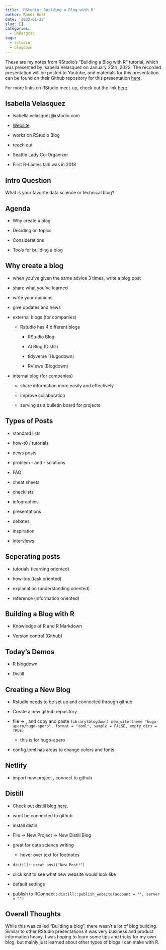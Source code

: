 ```yaml
---
title: 'RStudio: Building a Blog with R'
author: Randi Bolt
date: '2022-01-25'
slug: []
categories:
  - undergrad
tags:
  - rstudio
  - blogdown
---
```


These are my notes from RStudio's "Building a Blog with R" tutorial, which was presented by Isabella Velasquez on January 25th, 2022. The recorded presentation will be posted to Youtube, and materials for this presentation can be found on their Github repository for this presentation [here](https://github.com/ivelasq/2022-01-25_building-a-blog-with-r). 

For more links on RStudio meet-up, check out the link [here](https://www.meetup.com/RStudio-Enterprise-Community-Meetup/). 

## Isabella Velasquez

- isabella.velasquez@rstudio.com 

- [Website](https://ivelasq.rbind.io/)

- works on RStudio Blog 

- reach out 

- Seattle Lady Co-Organizer 

- First R-Ladies talk was in 2018 

## Intro Question 

What is your favorite data science or technical blog? 

## Agenda 

- Why create a blog

- Deciding on topics

- Considerations 

- Tools for building a blog 

## Why create a blog 

- when you've given the same advice 3 times, write a blog post 

- share what you've learned

- write your opinions 

- give updates and news 

- external blogs (for companies) 

  - Rstudio has 4 different blogs
  
    - RStudio Blog
    
    - AI Blog (Distill)
    
    - tidyverse (Hugodown)
    
    - RViews (Blogdown)
    
- internal blog (for companies)

  - share information more easily and effectively 
  
  - improve collaboration 
  
  - serving as a bulletin board for projects

## Types of Posts

- standard lists

- how-t0 / tutorials

- news posts

- problem - and - solutions

- FAQ

- cheat sheets

- checklists

- infographics

- presentations

- debates

- inspiration 

- interviews 

## Seperating posts

- tutorials (learning oriented)

- how-tos (task oriented)

- explanation (understanding oriented)

- reference (information oriented)

## Building a Blog with R

- Knowledge of R and R Markdown 

- Version control (Github)

## Today's Demos 

- R blogdown

- Distill 

## Creating a New Blog 

- Rstudio needs to be set up and connected through github

- Create a new github repository 

- file $\rightarrow$ , and copy and paste `library(blogdown) new_site(theme "hugo-apero/hugo-apero", format = "toml", sample = FALSE, empty_dirs = TRUE)`

  - this is for hugo-apero

- config.toml has areas to change colors and fonts 

## Netlify 

- import new project , connect to github

## Distill 

- Check out distill blog [here](https://distill.pub/). 

- wont be connected to github

- install distill 

- File $\rightarrow$ New Project $\rightarrow$ New Distill Blog

- great for data science writing 

  - hover over text for footnotes
  
- `distill::creat_post("New Post!")`

- click knit to see what new website would look like

- default settings 

- publish to RConnect : `distill::publish_website(account = "", server = "")`

## Overall Thoughts 

While this was called "Building a blog", there wasn't a lot of blog building. Similar to other RStudio presentations it was very business and product information heavy. I was hoping to learn some tips and tricks for my own blog, but mainly just learned about other types of blogs I can make with R. 



